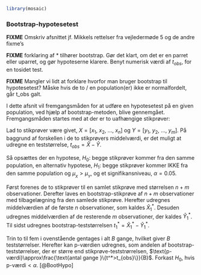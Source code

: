   ```r
library(mosaic)
```
### Bootstrap-hypotesetest

__FIXME__ Omskriv afsnittet jf. Mikkels rettelser fra vejledermøde 5 og de andre fixme's

__FIXME__ forklaring af * tilhører bootstrap. Gør det klart, om det er en parret eller uparret, og gør hypoteserne klarere. Benyt numerisk værdi af $t_{obs}$, for en tosidet test.

__FIXME__ Mangler vi lidt at forklare hvorfor man bruger bootstrap til hypotesetest? Måske hvis de to / en population(er) ikke er normalfordelt, går t_obs galt.



I dette afsnit vil fremgangsmåden for at udføre en hypotesetest på en given population, ved hjælp af bootstrap-metoden, blive gennemgået. Fremgangsmåden startes med at der er to uafhængige stikprøver:

Lad to stikprøver være givet, $X=[x_{1},~x_{2},~...,~x_{n}]$ og $Y=[y_{1},~y_{2},~...,~y_{m}]$. På baggrund af forskellen i de to stikprøvers middelværdi, er det muligt at udregne en teststørrelse, $t_{obs}=\hat{X}-\hat{Y}$.
<!-- En stikprøve med størrelsen _n_: $X=[x_{1},~x_{2},~...,~x_{n}]$ -->

<!-- En anden stikprøve med størrelsen _m_: $Y=[y_{1},~y_{2},~...,~y_{m}]$  -->

<!-- Her kan forskellen i stikprøvernes middelværdi beregnes: $t_{obs}=\hat{X}-\hat{Y}$ -->

Så opsættes der en hypotese, $H_0:$ begge stikprøver kommer fra den samme population, en alternativ hypotese, $H_1:$ begge stikprøver kommer IKKE fra den samme population og $\mu_{_X}>\mu_{_Y}$, og et signifikansniveau, $\alpha = 0.05$.

<!-- $H_0:$ Begge stikprøver kommer fra den samme population -->

<!-- $H_1:$ Begge stikprøver kommer IKKE fra den samme population og $\mu_x>\mu_y$ -->

<!-- $\alpha=0.05$ -->

Først forenes de to stikprøver til en samlet stikprøve med størrelsen $n+m$ observationer. Derefter laves en bootstrap-stikprøve af $n+m$ observationer med tilbagelægning fra den samlede stikprøve. Herefter udregnes middelværdien af de første $n$ observationer, som kaldes $\hat{X}^*_1$. Desuden udregnes middelværdien af de resterende $m$ observationer, der kaldes $\hat{Y}^*_1$. Til sidst udregnes bootstrap-teststørrelsen $t^*_1=\hat{X}^*_1-\hat{Y}^*_1$.

Trin to til fem i ovenstående gentages i alt $B$ gange, hvilket giver $B$ teststørrelser. Herefter kan p-værdien udregnes, som andelen af bootstrap-teststørrelser, der er større end stikprøve-teststrørrelsen, $\text{p-værdi}\approx\frac{\text{antal gange }\{t^*>t_{obs}\}}{B}$. Forkast $H_0$, hvis $\text{p-værdi}<\alpha$. [@BootHypo]




<!-- Herefter kan der påbegyndes 5 punkter der skal udføres, som vil ende ud i en _p_-værdi: -->

<!-- 1. Foren de to stikprøver til en samlet stikprøve med størrelsen $n+m$ observationer. -->


<!-- 2. Lav en bootstrap-stikprøve af $n+m$ observationer med tilbagelægning fra den samlede stikprøve -->


<!-- 3. Udregn middelværdien af de første $n$ observationer og kald denne for $\hat{x}^*$. Udregn desuden middelværdien af de resterende $m$ observationer og kald denne for $\hat{y}^*$. Udregn til sidst test-størrelsen: $t^*=\hat{x}^*-\hat{y}^*$ -->


<!-- 4. Gentag punkt 2 og 3 $B$ gange, hvilket giver $B$ værdier af test-størrelsen. -->


<!-- 5. Udregn _p_-værdien: $\text{p-værdi}\approx\frac{\text{antal gange }\{t^*>t_{obs}\}}{B}$ -->


<!-- Forkast $H_0$ hvis $\text{p-værdi}<\alpha$, ellers kan $H_0$ ikke forkastes. -->
<!-- [@BootHypo]  -->
